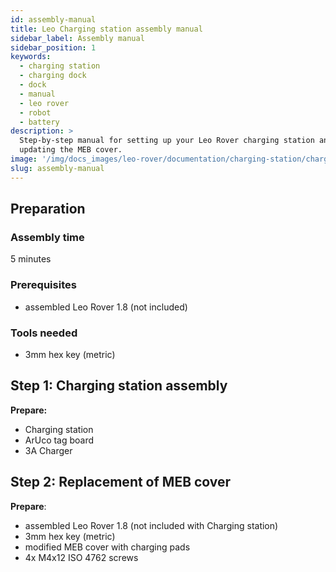 ```yaml
---
id: assembly-manual
title: Leo Charging station assembly manual
sidebar_label: Assembly manual
sidebar_position: 1
keywords:
  - charging station
  - charging dock
  - dock
  - manual
  - leo rover
  - robot
  - battery
description: >
  Step-by-step manual for setting up your Leo Rover charging station and
  updating the MEB cover.
image: '/img/docs_images/leo-rover/documentation/charging-station/charging-station-1.webp'
slug: assembly-manual
---
```


<ImageZoom
  loading="eager"
  src="/img/docs_images/leo-rover/documentation/charging-station/charging-station-1.webp"
  width="1400"
  height="933"
/>

## Preparation

### Assembly time

5 minutes

### Prerequisites

- assembled Leo Rover 1.8 (not included)

### Tools needed

- 3mm hex key (metric)

<ImageZoom
  loading="eager"
  src="/img/docs_images/leo-rover/documentation/charging-station/charging-station-1.webp"
  width="1400"
  height="933"
/>

## Step 1: Charging station assembly

**Prepare:**

- Charging station
- ArUco tag board
- 3A Charger

<ImageZoom
  src="/img/docs_images/leo-rover/documentation/charging-station/charging-station-2.webp"
  width="1200"
  height="800"
/>

<ImageZoom
  src="/img/docs_images/leo-rover/documentation/charging-station/charging-station-3.webp"
  width="1200"
  height="800"
  caption="Unscrew knurled screw from the station"
/>

<ImageZoom
  src="/img/docs_images/leo-rover/documentation/charging-station/charging-station-4.webp"
  width="1200"
  height="1800"
  caption="Insert ArUco tag board into slot on the station and secure the tag using the knurled screw."
/>

<ImageZoom
  src="/img/docs_images/leo-rover/documentation/charging-station/charging-station-5.webp"
  width="1200"
  height="800"
  caption="Plug the charger into the weipu socket at the back of the charging station."
/>

## Step 2: Replacement of MEB cover

**Prepare**:

- assembled Leo Rover 1.8 (not included with Charging station)
- 3mm hex key (metric)
- modified MEB cover with charging pads
- 4x M4x12 ISO 4762 screws

<ImageZoom
  src="/img/docs_images/leo-rover/documentation/charging-station/charging-station-6.webp"
  width="1200"
  height="900"
/>

<ImageZoom
  src="/img/docs_images/leo-rover/documentation/charging-station/charging-station-7.webp"
  width="1200"
  height="800"
  caption="Remove stock MEB cover from the rover using 3mm hex key"
/>

<ImageZoom
  src="/img/docs_images/leo-rover/documentation/charging-station/charging-station-8.webp"
  width="1200"
  height="800"
/>

<ImageZoom
  src="/img/docs_images/leo-rover/documentation/charging-station/charging-station-9.webp"
  width="1200"
  height="800"
  caption="Unplug barrel-jack cable from LeoCore"
/>

<ImageZoom
  src="/img/docs_images/leo-rover/documentation/charging-station/charging-station-10.webp"
  width="1200"
  height="800"
  caption="Connect the male plug disconnected in previous step into modified MEB cover.
    Plug the other end of the wire back into LeoCore."
/>

<ImageZoom
  src="/img/docs_images/leo-rover/documentation/charging-station/charging-station-11.webp"
  width="1200"
  height="800"
/>

<ImageZoom
  src="/img/docs_images/leo-rover/documentation/charging-station/charging-station-12.webp"
  width="1200"
  height="800"
  caption="Use the same screws you've removed in the first step to fasten new cover in place."
/>
